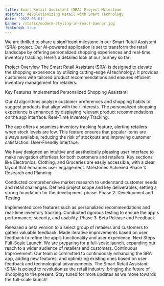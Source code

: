 ```yaml
---
title: Smart Retail Assistant (SRA) Project Milestone
abstract: Revolutionizing Retail with Smart Technology
date: '2022-05-01'
banner: /static/modern-styling-in-react-banner.jpg
featured: true
---
```


We are thrilled to share a significant milestone in our Smart Retail Assistant (SRA) project. Our AI-powered application is set to transform the retail landscape by offering personalized shopping experiences and real-time inventory tracking. Here’s a detailed look at our journey so far:

Project Overview
The Smart Retail Assistant (SRA) is designed to elevate the shopping experience by utilizing cutting-edge AI technology. It provides customers with tailored product recommendations and ensures efficient inventory management for retailers.

Key Features Implemented
Personalized Shopping Assistant:

Our AI algorithms analyze customer preferences and shopping habits to suggest products that align with their interests.
The personalized shopping experience is enhanced by displaying relevant product recommendations on the app interface.
Real-Time Inventory Tracking:

The app offers a seamless inventory tracking feature, alerting retailers when stock levels are low.
This feature ensures that popular items are always available, reducing the risk of stockouts and improving customer satisfaction.
User-Friendly Interface:

We have designed an intuitive and aesthetically pleasing user interface to make navigation effortless for both customers and retailers.
Key sections like Electronics, Clothing, and Groceries are easily accessible, with a clear layout that enhances user engagement.
Milestones Achieved
Phase 1: Research and Planning

Conducted comprehensive market research to understand customer needs and retail challenges.
Defined project scope and key deliverables, setting a strong foundation for the development phase.
Phase 2: Development and Testing

Implemented core features such as personalized recommendations and real-time inventory tracking.
Conducted rigorous testing to ensure the app's performance, security, and usability.
Phase 3: Beta Release and Feedback

Released a beta version to a select group of retailers and customers to gather valuable feedback.
Made iterative improvements based on user feedback to refine the app’s functionality and user experience.
Next Steps
Full-Scale Launch: We are preparing for a full-scale launch, expanding our reach to a wider audience of retailers and customers.
Continuous Improvement: Our team is committed to continuously enhancing the SRA app, adding new features, and optimizing existing ones based on user feedback and technological advancements.
The Smart Retail Assistant (SRA) is poised to revolutionize the retail industry, bringing the future of shopping to the present. Stay tuned for more updates as we move towards the full-scale launch!